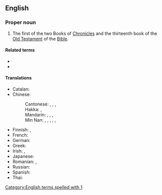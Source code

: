 {{book of the Bible|Books of Chronicles}}
==English==

===Proper noun===
{{en-proper noun}}

# {{lb|en|biblical}} The first of the two Books of [[Chronicles]] and the thirteenth book of the [[Old Testament]] of the [[Bible]].
#: {{syn|en|1 Chr|q1=abbreviation|1 Chron.|q2=abbreviation}}

====Related terms====
* {{l|en|Chronicles}}
* {{l|en|2 Chronicles}}

====Translations====
{{trans-top|book of the Bible}}
* Catalan: {{t|ca|1 Cròniques}}
* Chinese:
*: Cantonese: {{t|yue|歷代志上|sc=Hani}}, {{t|yue|历代志上|tr=lik6 doi6 zi3 soeng6|sc=Hani}}, {{t|yue|編年紀上|sc=Hani}}, {{t|yue|编年纪上|tr=pin1 nin4 gei2 soeng6|sc=Hani}} {{qualifier|Catholic}}
*: Hakka: {{t|hak|歷代志上|sc=Hani}}, {{t|hak|历代志上|tr=Li̍t-thoi-chṳ Song|sc=Hani}}
*: Mandarin: {{t+|cmn|歷代志上|sc=Hani}}, {{t+|cmn|历代志上|tr=Lìdàizhì Shàng|sc=Hani}}, {{t|cmn|編年紀上|sc=Hani}}, {{t|cmn|编年纪上|tr=Biānniánjì Shàng|sc=Hani}} {{qualifier|Catholic}}
*: Min Nan: {{t|nan|歷代志上|sc=Hani}}, {{t|nan|历代志上|tr=Le̍k-tāi-chì Siōng|sc=Hani}}, {{t|nan|歷代志錄上卷|sc=Hani}}, {{t|nan|历代志录上卷|tr=Le̍k-tāi Chì-lio̍k Siōng-koán|sc=Hani}}, {{t|nan|編年紀上|sc=Hani}}, {{t|nan|编年纪上|tr=Phian-liân-kí Siōng|sc=Hani}} {{qualifier|Catholic}}
{{trans-mid}}
* Finnish: {{t|fi|Ensimmäinen aikakirja}}, {{t|fi|1. Aik.}}
* French: {{t|fr|1 Chroniques|f-p}}
* German: {{t|de|1 Chronik}}
* Greek: {{t+|el|Α' Παραλειπομένων}}
* Irish: {{t|ga|Céad Leabhar na gCroinicí|m}}, {{t|ga|1 Croinicí|f-p}}
* Japanese: {{t|ja|歴代志上|tr=rekidaishi jō|sc=Jpan}}
* Romanian: {{t|ro|1 Cronici}}, {{t|ro|Cartea întâi Paralipomena|f}}
* Russian: {{t|ru|Пе́рвая книга Паралипомено́н|f}}
* Spanish: {{t|es|1 Crónicas|f-p}}
* Thai: {{t|th|๑ พงศาวดาร}}
{{trans-bottom}}

[[Category:English terms spelled with 1]]